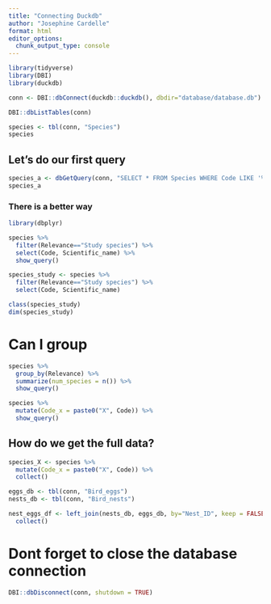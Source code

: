 ```yaml
---
title: "Connecting Duckdb"
author: "Josephine Cardelle"
format: html
editor_options: 
  chunk_output_type: console
---
```

```r
library(tidyverse)
library(DBI)
library(duckdb)
```

```r
conn <- DBI::dbConnect(duckdb::duckdb(), dbdir="database/database.db")
```

```r
DBI::dbListTables(conn)
```

```r
species <- tbl(conn, "Species")
species
```


## Let's do our first query
```r
species_a <- dbGetQuery(conn, "SELECT * FROM Species WHERE Code LIKE '%a'")
species_a
```


### There is a better way
```r
library(dbplyr)
```

```r
species %>% 
  filter(Relevance=="Study species") %>% 
  select(Code, Scientific_name) %>% 
  show_query()
```


```r
species_study <- species %>% 
  filter(Relevance=="Study species") %>% 
  select(Code, Scientific_name)
```

```r
class(species_study)
dim(species_study)
```

# Can I group
```r
species %>% 
  group_by(Relevance) %>% 
  summarize(num_species = n()) %>% 
  show_query()
```

```r
species %>% 
  mutate(Code_x = paste0("X", Code)) %>% 
  show_query()
```


## How do we get the full data?
```r
species_X <- species %>% 
  mutate(Code_x = paste0("X", Code)) %>% 
  collect()
```


```r
eggs_db <- tbl(conn, "Bird_eggs")
nests_db <- tbl(conn, "Bird_nests")
```

```r
nest_eggs_df <- left_join(nests_db, eggs_db, by="Nest_ID", keep = FALSE) %>% 
  collect()
```

# Dont forget to close the database connection
```r
DBI::dbDisconnect(conn, shutdown = TRUE)
```



